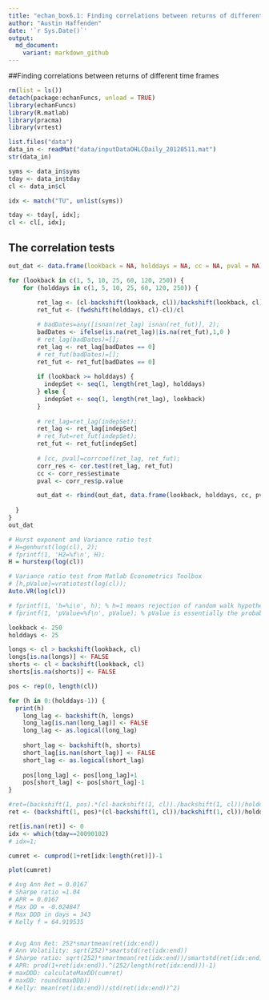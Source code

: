```yaml
---
title: "echan_box6.1: Finding correlations between returns of different time frames"
author: "Austin Haffenden"
date: '`r Sys.Date()`'
output: 
  md_document:
    variant: markdown_github
---
```


##Finding correlations between returns of different time frames

```r
rm(list = ls())
detach(package:echanFuncs, unload = TRUE)
library(echanFuncs)
library(R.matlab)
library(pracma)
library(vrtest)

```

```r
list.files("data")
data_in <- readMat("data/inputDataOHLCDaily_20120511.mat")
str(data_in)

syms <- data_in$syms
tday <- data_in$tday
cl <- data_in$cl

idx <- match("TU", unlist(syms))

tday <- tday[, idx];
cl <- cl[, idx];

```

## The correlation tests

```r

out_dat <- data.frame(lookback = NA, holddays = NA, cc = NA, pval = NA)

for (lookback in c(1, 5, 10, 25, 60, 120, 250)) {
    for (holddays in c(1, 5, 10, 25, 60, 120, 250)) {
      
        ret_lag <- (cl-backshift(lookback, cl))/backshift(lookback, cl)
        ret_fut <- (fwdshift(holddays, cl)-cl)/cl

        # badDates=any([isnan(ret_lag) isnan(ret_fut)], 2);
        badDates <- ifelse(is.na(ret_lag)|is.na(ret_fut),1,0 )
        # ret_lag(badDates)=[];
        ret_lag <- ret_lag[badDates == 0]
        # ret_fut(badDates)=[];
        ret_fut <- ret_fut[badDates == 0]
        
        if (lookback >= holddays) {
          indepSet <- seq(1, length(ret_lag), holddays)
        } else {
          indepSet <- seq(1, length(ret_lag), lookback)
        }
        
        # ret_lag=ret_lag(indepSet);
        ret_lag <- ret_lag[indepSet]
        # ret_fut=ret_fut(indepSet);
        ret_fut <- ret_fut[indepSet]
             
        # [cc, pval]=corrcoef(ret_lag, ret_fut);
        corr_res <- cor.test(ret_lag, ret_fut)
        cc <- corr_res$estimate
        pval <- corr_res$p.value

        out_dat <- rbind(out_dat, data.frame(lookback, holddays, cc, pval))
        
  }
}
out_dat
```

```r
# Hurst exponent and Variance ratio test
# H=genhurst(log(cl), 2);
# fprintf(1, 'H2=%f\n', H);
H = hurstexp(log(cl))

# Variance ratio test from Matlab Econometrics Toolbox
# [h,pValue]=vratiotest(log(cl));
Auto.VR(log(cl))

# fprintf(1, 'h=%i\n', h); % h=1 means rejection of random walk hypothesis, 0 means it is a random walk.
# fprintf(1, 'pValue=%f\n', pValue); % pValue is essentially the probability that the null hypothesis (random walk) is true.
```

```r
lookback <- 250
holddays <- 25

longs <- cl > backshift(lookback, cl)  
longs[is.na(longs)] <- FALSE
shorts <- cl < backshift(lookback, cl)
shorts[is.na(shorts)] <- FALSE

pos <- rep(0, length(cl))

for (h in 0:(holddays-1)) {
  print(h)
    long_lag <- backshift(h, longs)
    long_lag[is.nan(long_lag)] <- FALSE
    long_lag <- as.logical(long_lag)
    
    short_lag <- backshift(h, shorts)
    short_lag[is.nan(short_lag)] <- FALSE
    short_lag <- as.logical(short_lag)
    
    pos[long_lag] <- pos[long_lag]+1
    pos[short_lag] <- pos[short_lag]-1
}

#ret=(backshift(1, pos).*(cl-backshift(1, cl))./backshift(1, cl))/holddays;
ret <- (backshift(1, pos)*(cl-backshift(1, cl))/backshift(1, cl))/holddays

ret[is.nan(ret)] <- 0
idx <- which(tday==20090102)
# idx=1;

cumret <- cumprod(1+ret[idx:length(ret)])-1

plot(cumret)

# Avg Ann Ret = 0.0167 
# Sharpe ratio =1.04 
# APR = 0.0167
# Max DD = -0.024847 
# Max DDD in days = 343
# Kelly f = 64.919535


# Avg Ann Ret: 252*smartmean(ret(idx:end))
# Ann Volatility: sqrt(252)*smartstd(ret(idx:end))
# Sharpe ratio: sqrt(252)*smartmean(ret(idx:end))/smartstd(ret(idx:end)));
# APR: prod(1+ret(idx:end)).^(252/length(ret(idx:end)))-1)
# maxDDD: calculateMaxDD(cumret)
# maxDD: round(maxDDD))
# Kelly: mean(ret(idx:end))/std(ret(idx:end))^2)



```
